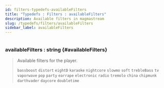 ```yaml
---
id: filters-typedefs-availableFilters
title: "Typedefs : Filters : availableFilters"
description: Available filters in magmastream
slug: /typedefs/filters/availableFilters
sidebar_label: availableFilters
---
```



#

### availableFilters : <span className="info badge">string</span> {#availableFilters}

> Available filters for the player.
>
> `bassboost` `distort` `eightD` `karaoke` `nightcore` `slowmo` `soft` `trebleBass` `tv` `vaporwave` `pop` `party` `earrape` `electronic` `radio` `tremolo` `china` `chipmunk` `darthvader` `daycore` `doubletime`